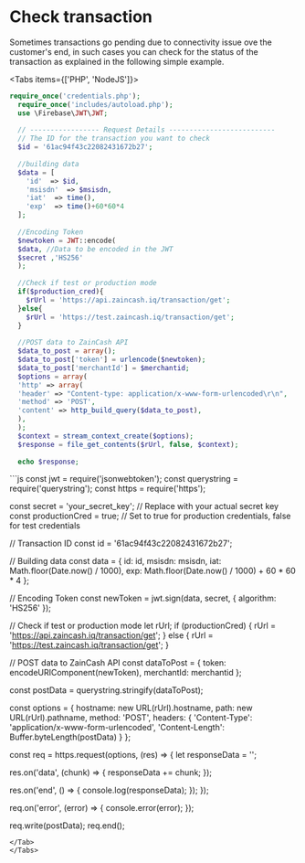 
# Check transaction

Sometimes transactions go pending due to connectivity issue ove the customer's end, in such cases you can check for the status of the transaction as explained in the following simple example.


<Tabs items={['PHP', 'NodeJS']}>
<Tab>
```php
require_once('credentials.php');
  require_once('includes/autoload.php');
  use \Firebase\JWT\JWT;
  
  // ----------------- Request Details --------------------------
  // The ID for the transaction you want to check
  $id = '61ac94f43c22082431672b27';
  
  //building data
  $data = [
    'id'  => $id,                
    'msisdn'  => $msisdn,
    'iat'  => time(),
    'exp'  => time()+60*60*4
  ];
  
  //Encoding Token
  $newtoken = JWT::encode(
  $data, //Data to be encoded in the JWT
  $secret ,'HS256'
  );
  
  //Check if test or production mode
  if($production_cred){
    $rUrl = 'https://api.zaincash.iq/transaction/get';
  }else{
    $rUrl = 'https://test.zaincash.iq/transaction/get';
  }
  
  //POST data to ZainCash API
  $data_to_post = array();
  $data_to_post['token'] = urlencode($newtoken);
  $data_to_post['merchantId'] = $merchantid;
  $options = array(
  'http' => array(
  'header' => "Content-type: application/x-www-form-urlencoded\r\n",
  'method' => 'POST',
  'content' => http_build_query($data_to_post),
  ),
  );
  $context = stream_context_create($options);
  $response = file_get_contents($rUrl, false, $context);
  
  echo $response;
```
</Tab>
<Tab>
```js
const jwt = require('jsonwebtoken');
const querystring = require('querystring');
const https = require('https');

const secret = 'your_secret_key'; // Replace with your actual secret key
const productionCred = true; // Set to true for production credentials, false for test credentials

// Transaction ID
const id = '61ac94f43c22082431672b27';

// Building data
const data = {
  id: id,
  msisdn: msisdn,
  iat: Math.floor(Date.now() / 1000),
  exp: Math.floor(Date.now() / 1000) + 60 * 60 * 4
};

// Encoding Token
const newToken = jwt.sign(data, secret, { algorithm: 'HS256' });

// Check if test or production mode
let rUrl;
if (productionCred) {
  rUrl = 'https://api.zaincash.iq/transaction/get';
} else {
  rUrl = 'https://test.zaincash.iq/transaction/get';
}

// POST data to ZainCash API
const dataToPost = {
  token: encodeURIComponent(newToken),
  merchantId: merchantid
};

const postData = querystring.stringify(dataToPost);

const options = {
  hostname: new URL(rUrl).hostname,
  path: new URL(rUrl).pathname,
  method: 'POST',
  headers: {
    'Content-Type': 'application/x-www-form-urlencoded',
    'Content-Length': Buffer.byteLength(postData)
  }
};

const req = https.request(options, (res) => {
  let responseData = '';

  res.on('data', (chunk) => {
    responseData += chunk;
  });

  res.on('end', () => {
    console.log(responseData);
  });
});

req.on('error', (error) => {
  console.error(error);
});

req.write(postData);
req.end();
```
</Tab>
</Tabs>